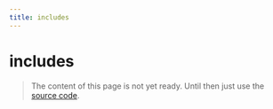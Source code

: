```yaml
---
title: includes
---
```


# includes

> The content of this page is not yet ready. Until then just use the [source code](https://github.com/fabian-hiller/valibot/blob/main/library/src/validations/includes/includes.ts).
